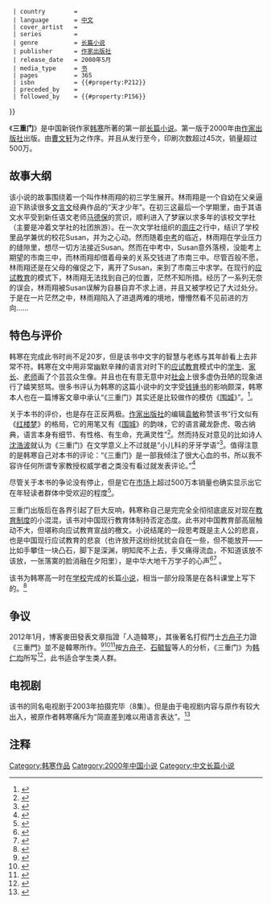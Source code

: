 {{Infobox Book 
  | name           = 《三重门》
  | image          = 
  | author         = {{#property:P50}}
  | country        = {{PRC}}
  | language       = [[中文|中文]]
  | cover_artist   = 
  | series         = 
  | genre          = [[长篇小说|长篇小说]]
  | publisher      = [[作家出版社|作家出版社]]
  | release_date   = 2000年5月
  | media_type     = [[圖書|书]]
  | pages          = 365
  | isbn           = {{#property:P212}}
  | preceded_by    = 
  | followed_by    = {{#property:P156}}
}}

《'''三重门'''》是中国新锐作家[[韩寒|韩寒]]所著的第一部[[长篇小说|长篇小说]]。第一版于2000年由[[作家出版社|作家出版社]]出版。由[[曹文轩|曹文轩]]为之作序。并且从发行至今，印刷次数超过45次，销量超过500万。

== 故事大纲 ==
该小说的故事围绕着一个叫作林雨翔的初三学生展开。林雨翔是一个自幼在父亲逼迫下熟读很多[[文言文|文言文]]经典作品的“天才少年”。在初三这最后一个学期里，由于其语文水平受到新任语文老师[[马德保|马德保]]的赏识，顺利进入了梦寐以求多年的该校文学社（主要是冲着文学社的社团旅游）。在一次文学社组织的[[周庄|周庄]]之行中，结识了学校里品学兼优的校花Susan，并为之心动。然而随着[[中考|中考]]的临近，林雨翔在学业压力的缝隙里，想尽一切方法接近Susan。然而在中考中，Susan意外落榜，没能考上期望的市南三中，而林雨翔却借着母亲的关系交钱进了市南三中。尽管百般不愿，林雨翔还是在父母的催促之下，离开了Susan，来到了市南三中求学。在现行的[[应试教育|应试教育]]的模式下，林雨翔无法找到自己的位置，茫然不知所措。经历了一系列无奈的误会，林雨翔被Susan误解为自暴自弃不求上进，并且又被学校记了大过处分。于是在一片茫然之中，林雨翔陷入了进退两难的境地，懵懵然看不见前进的方向……

== 特色与评价 ==
韩寒在完成此书时尚不足20岁，但是该书中文字的智慧与老练与其年龄看上去非常不符。韩寒在文中用非常幽默辛辣的语言对时下的[[应试教育|应试教育]]模式中的[[学生|学生]]、[[家长|家长]]、[[老师|老师]]画了个芸芸众生像。并且也在有意无意中对[[社会|社会]]上很多虚伪丑陋的现象进行了嬉笑怒骂。很多书评认为韩寒的这篇小说中的文字受[[钱锺书|钱锺书]]的影响颇深，韩寒本人也在一篇博客文章中承认“《三重门》其实还是比较做作的模仿《[[围城|围城]]》”。<ref>{{cite web|language=zh-cn|publisher=韩寒的博客|title=我写下的这些都可以成为呈堂证供|url=http://han-han.info/2012/02/01/%e6%88%91%e5%86%99%e4%b8%8b%e7%9a%84%e8%bf%99%e4%ba%9b%e9%83%bd%e5%8f%af%e4%bb%a5%e6%88%90%e4%b8%ba%e5%91%88%e5%a0%82%e8%af%81%e4%be%9b/|date=2012-02-02|access-date=2012-02-02|archive-url=https://web.archive.org/web/20120205051619/http://han-han.info/2012/02/01/%E6%88%91%E5%86%99%E4%B8%8B%E7%9A%84%E8%BF%99%E4%BA%9B%E9%83%BD%E5%8F%AF%E4%BB%A5%E6%88%90%E4%B8%BA%E5%91%88%E5%A0%82%E8%AF%81%E4%BE%9B/|archive-date=2012-02-05|dead-url=yes}}</ref>。

关于本书的评价，也是存在正反两极。[[作家出版社|作家出版社]]的编辑[[袁敏|袁敏]]称赞该书“行文似有《[[红楼梦|红楼梦]]》的格局，它的用笔又有《[[围城|围城]]》的韵味，它的语言藏龙卧虎、吸古纳典，语言本身有细节、有性格、有生命，充满灵性”<ref>{{cite web|language=zh-cn|publisher=新浪读书|title=我编《三重门》的前前后后|url=http://book.sina.com.cn/1068620403_3doors/2003-11-12/3/24195.shtml|date=2003-11-12|deadurl=yes|archiveurl=https://web.archive.org/web/20060718022107/http://book.sina.com.cn/1068620403_3doors/2003-11-12/3/24195.shtml|archivedate=2006-07-18|accessdate=2008-09-18}}</ref>。然而持反对意见的比如诗人[[沈浩波|沈浩波]]就认为《三重门》在文学意义上不过就是“小儿科的牙牙学语”<ref>{{cite book|title=《北京娃娃》|author=春树|publisher=[[远方出版社|远方出版社]]|isbn=7-80595-778-9|pages=223页|date=2002年5月}}</ref>。值得注意的是韩寒自己对本书的评论：“《三重门》是一部我倾注了很大心血的书，所以我不容许任何所谓专家教授权威学者之类没有看过就发表评论。”<ref>{{cite book|title=《像少年啦飞驰》|author=韩寒|publisher=作家出版社|isbn=7-5063-2252-8|pages=序|date=2002年1月}}</ref>

尽管关于本书的争论没有停止，但是它在[[市场|市场]]上超过500万本销量也确实显示出它在年轻读者群体中受欢迎的程度<ref>{{Cite web |url=http://kb.dsqq.cn/old/html/2010-04/30/content_72285102.htm |title=《三重门》再版推出十个封面 |accessdate=2012-03-31 |archive-date=2016-03-04 |archive-url=https://web.archive.org/web/20160304111300/http://kb.dsqq.cn/old/html/2010-04/30/content_72285102.htm |dead-url=no }}</ref>。

三重门出版后在各界引起了巨大反响，韩寒称自己是完完全全彻彻底底反对现在[[教育制度|教育制度]]的小混混，该书对中国现行教育体制持否定态度。此书对中国教育部高层触动不大，但堪称向应试教育宣战的檄文。小说结尾的一段思考既是主人公的悲哀，也是中国现行应试教育的悲哀（也许放开这纷纷扰扰会自在一些，但不能放开——比如手攀住一块凸石，脚下是深渊，明知爬不上去，手又痛得流血，不知道该放不该放，一张落寞的脸消融在夕阳里），是中华大地千万学子的心声<ref>{{Cite web |url=http://book.sina.com.cn/longbook/ele/1109827988_hanhan5nian/93.shtml |title=三重门后记(1) |accessdate=2012-03-31 |archive-date=2012-01-30 |archive-url=https://web.archive.org/web/20120130084416/http://book.sina.com.cn/longbook/ele/1109827988_hanhan5nian/93.shtml |dead-url=yes }}</ref><ref>{{cite web |url=http://book.sina.com.cn/longbook/ele/1109827988_hanhan5nian/94.shtml |title=三重门后记(2) |accessdate=2012-03-31 |deadurl=yes |archiveurl=https://web.archive.org/web/20120130084421/http://book.sina.com.cn/longbook/ele/1109827988_hanhan5nian/94.shtml |archivedate=2012-01-30 }}</ref> 。

该书为韩寒高一时在[[学校|学校]]完成的长篇[[小说|小说]]，相当一部分段落是在各科课堂上写下的。<ref>{{cite web|url=http://www.infzm.com/content/70247|title=差生韩寒|author=陈鸣|publisher=南方周末|date=2012-03-28|accessdate=2014-03-26|language=zh-cn|deadurl=yes|archiveurl=https://archive.is/20130426162207/http://www.infzm.com/content/70247|archivedate=2013-04-26}}</ref>{{Fact|出版时有小幅删改，均出自作者手笔。书中将中学少男少女的世界巧妙地托出，用老练又带有讽刺意味的文笔勾勒出了年轻一代的心路历程。而书中透露出的对教育体制的反抗又使《三重门》超过了一般校园小说，在花季少年中找到共鸣。|time=2012-02-28T09:07:07+00:00}}

== 争议 ==
2012年1月，博客麥田發表文章指證「人造韓寒」，其後著名打假鬥士[[方舟子|方舟子]]力證《三重門》並不是韓寒所作。<ref>{{cite web |url=http://blog.sina.com.cn/s/blog_53d349a301011xtb.html?tj=1 |title=人造韩寒：一场关于“公民”的闹剧
|date=2012-01-15|author=麦田|deadurl=yes |archiveurl=https://web.archive.org/web/20120119050336/http://blog.sina.com.cn/s/blog_53d349a301011xtb.html?tj=1 |archivedate=2012-01-19 |accessdate=2012-02-27 }}</ref><ref>{{cite web|url=http://news.ifeng.com/mainland/special/zhiyihanhan/content-3/detail_2012_02/02/12259163_0.shtml|title=四川下岗女工质疑韩寒《三重门》抄袭其作品|publisher=凤凰网|date=2012年2月2日|language=zh-hans|accessdate=2012年2月3日|archive-date=2012年2月3日|archive-url=https://web.archive.org/web/20120203102611/http://news.ifeng.com/mainland/special/zhiyihanhan/content-3/detail_2012_02/02/12259163_0.shtml|dead-url=no}}</ref><ref>{{Cite web|url=http://finance.ifeng.com/stock/roll/20120407/5886100.shtml|title=韩寒"代笔门“|publisher=凤凰网|date=2011-04-07|language=zh-hans|accessdate=2012-04-10|archive-date=2013-12-13|archive-url=https://web.archive.org/web/20131213055334/http://finance.ifeng.com/stock/roll/20120407/5886100.shtml|dead-url=no}}</ref>按[[方舟子|方舟子]]、[[石毓智|石毓智]]等人的分析，《三重门》为[[韩仁均|韩仁均]]所写<ref>{{Cite web |url=http://book.163.com/12/0328/10/7TM5T18000924JJL.html |title=新加坡大学教授:韩寒的作品至少为三人所写 |accessdate=2012-04-24 |archive-date=2012-03-31 |archive-url=https://web.archive.org/web/20120331083026/http://book.163.com/12/0328/10/7TM5T18000924JJL.html |dead-url=no }}</ref>，此书适合学生类人群。

== 电视剧 ==
该书的同名电视剧于2003年拍摄完毕（8集）。但是由于电视剧内容与原作有较大出入，被原作者韩寒痛斥为“简直差到难以用语言表达”。<ref>{{cite web|language=zh-cn|publisher=TOM娱乐|title=作家韩寒：电视剧《三重门》 差在编剧曲解原文|url=http://ent.tom.com/1030/1565/2004310-70565.html|date=2004-03-10|access-date=2008-08-23|archive-url=https://web.archive.org/web/20050324030507/http://ent.tom.com/1030/1565/2004310-70565.html|archive-date=2005-03-24|dead-url=yes}}</ref>

== 注释 ==
{{reflist|25em}}

{{韩寒作品}}

[[Category:韩寒作品|Category:韩寒作品]]
[[Category:2000年中国小说|Category:2000年中国小说]]
[[Category:中文长篇小说|Category:中文长篇小说]]